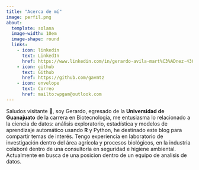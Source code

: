 ```yaml
---
title: "Acerca de mí"
image: perfil.png
about:
  template: solana
  image-width: 10em
  image-shape: round
  links:
    - icon: linkedin
      text: LinkedIn
      href: https://www.linkedin.com/in/gerardo-avila-mart%C3%ADnez-430092204/
    - icon: github
      text: Github
      href: https://github.com/gavmtz
    - icon: envelope
      text: Correo
      href: mailto:wpgam@outlook.com
---
```



Saludos visitante <span class="wave">👋</span>, soy Gerardo, egresado de la **Universidad de Guanajuato** de la carrera en Biotecnología, me entusiasma lo relacionado a la ciencia de datos: análisis exploratorio, estadística y modelos de aprendizaje automático usando **R** y Python, he destinado este blog para compartir temas de interés. 
Tengo experiencia en laboratorio de investigación dentro del área agrícola y procesos biológicos, en la industria colaboré dentro de una consultoría en seguridad e higiene ambiental. Actualmente en busca de una posicion dentro de un equipo de analisis de datos. 
